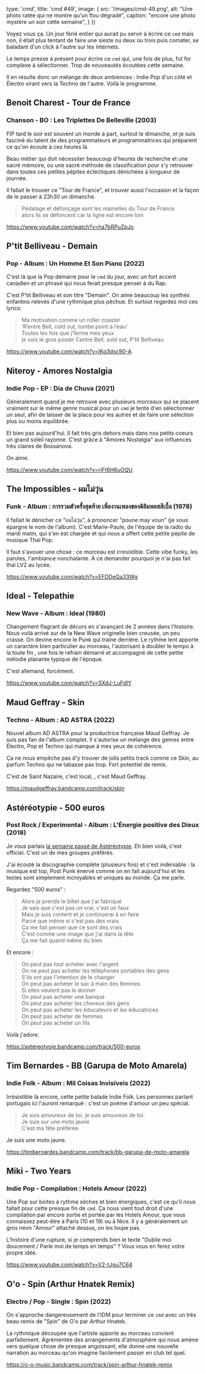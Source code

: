 
  type: 'cmd',
  title: 'cmd #49',
  image: {
    src: '/images/cmd-49.png',
    alt: "Une photo ratée qui ne montre qu'un flou dégradé",
    caption: "encore une photo mystère un soir cette semaine",
  }
})


Voyez vous ça. Un jour férié entier qui aurait pu servir à écrire ce `cmd` mais
non, il était plus tentant de faire une sieste ou deux ou trois puis comater, se
baladant d'un click à l'autre sur les internets.

Le temps presse à présent pour écrire ce `cmd` qui, une fois de plus, fut for
complexe à sélectionner. Trop de nouveautés écoutées cette semaine.

Il en résulte donc un mélange de deux ambiences : Indie Pop d'un côté et Électro
virant vers la Techno de l'autre. Voilà le programme.



## Benoit Charest - Tour de France

### Chanson -  BO : Les Triplettes De Belleville (2003)

FIP tard le soir est souvent un monde à part, surtout le dimanche, et je suis
fasciné du talent de des programmateurs et programmatrices qui préparent ce qu'on
écoute à ces heures là.

Beau métier qui doit nécessiter beaucoup d'heures de recherche et une sacré
mémoire, ou une sacré méthode de classification pour s'y retrouver dans toutes
ces petites pépites éclectiques dénichées à longueur de journée.

Il fallait le trouver ce "Tour de France", et trouver aussi l'occasion et la
façon de le passer à 23h30 un dimanche.

> Pédalage et défonçage sont les mamelles du Tour de France <br/>
> alors ils se défoncent car la ligne est encore loin

https://www.youtube.com/watch?v=ha7bRPuZpJo



## P'tit Belliveau - Demain

### Pop - Album : Un Homme Et Son Piano (2022)

C'est là que la Pop démarre pour le `cmd` du jour, avec un fort accent canadien
et un phrasé qui nous ferait presque penser à du Rap.

C'est P'tit Belliveau et son titre "Demain". On aime beaucoup les synthés
enfantins relevés d'une rythmique plus pêchue. Et surtout regardez moi ces
lyrics:

> Ma motivation comme un roller coaster <br/>
> ‘R’entre Bell, cold out, tombe point à l’eau’ <br/>
> Toutes les fois que j’ferme mes yeux <br/>
> je vois le gros poster Centre Bell, sold out, P’tit Belliveau <br/>

https://www.youtube.com/watch?v=IKg3dsc90-A



## Niteroy - Amores Nostalgia

### Indie Pop - EP : Dia de Chuva (2021)

Généralement quand je me retrouve avec plusieurs morceaux qui se placent
vraiment sur le même genre musical pour un `cmd` je tente d'en sélectionner un
seul, afin de laisser de la place pour les autres et de faire une sélection plus
ou moins équilibrée.

Et bien pas aujourd'hui. Il fait très gris dehors mais dans nos petits coeurs un
grand soleil rayonne. C'est grâce à "Amores Nostalgia" aux influences très
claires de Bossanova.

On aime.

https://www.youtube.com/watch?v=rjFt6H6uOQU



## The Impossibles -  ผมไม่วุ่น

### Funk - Album : การรวมตัวครั้งสุดท้าย เพื่องานเพลงของดิอิมพอสสิเบิ้ล (1978)

Il fallait le dénicher ce "ผมไม่วุ่น", à prononcer "poune may voun" (je vous
épargne le nom de l'album). C'est Marie-Paule, de l'équipe de la radio du mardi
matin, qui s'en est chargée et qui nous a offert cette petite pépite de musique
Thaï Pop.

Il faut s'avouer une chose : ce morceau est irresistible. Cette vibe funky, les
paroles, l'ambiance nonchalante. À ce demander pourquoi je n'ai pas fait thaï
LV2 au lycée.

https://www.youtube.com/watch?v=EFDDeQa33Wg



## Ideal - Telepathie

### New Wave - Album : Ideal (1980)

Changement flagrant de décors en s'avançant de 2 années dans l'histoire.
Nous voilà arrivé sur de la New Wave originelle bien creusée, un peu crasse. On
devine encore le Punk qui traine derrière. Le rythme lent apporte un caractère
bien particulier au morceau, l'autorisant à doubler le tempo à la toute fin ,
une fois le refrain démarré et accompagné de cette petite mélodie planante
typique de l'époque.

C'est allemand, forcément.

https://www.youtube.com/watch?v=SXdJ-LuFdIY



## Maud Geffray - Skin

### Techno - Album : AD ASTRA (2022)

Nouvel album AD ASTRA pour la productrice française Maud Geffray. Je suis pas
fan de l'album complet. Il s'autorise un mélange des genres entre Électro, Pop
et Techno qui manque à mes yeux de cohérence.

Ça ne nous empêche pas d'y trouver de jolis petits track comme ce Skin, au
parfum Techno qui ne tabasse pas trop. Fort potentiel de remix.

C'est de Saint Nazaire, c'est local, , c'est Maud Geffray.

https://maudgeffray.bandcamp.com/track/skin



## Astéréotypie - 500 euros

### Post Rock / Experimental - Album : L'Énergie positive des Dieux (2018)

Je vous parlais [la semaine passé de
Astéréotypie](https://cmd.wuips.com/post/2022-05-20-cmd-48). Eh bien voilà,
c'est officiel. C'est un de mes groupes préférés.

J'ai écouté la discographie complète (plusieurs fois) et c'est indéniable : la
musique est top, Post Punk énervé comme on en fait aujourd'hui et les textes
sont simplement incroyables et uniques au monde. Ça me parle.

Regardez "500 euros" :

> Alors je prends le billet que j'ai fabriqué <br />
> Je sais que c'est pas un vrai, c'est un faux <br />
> Mais je suis content et je continuerai à en faire <br />
> Parce que même si c'est pas des vrais <br />
> Ça me fait penser que ce sont des vrais <br />
> C'est comme une image que j'ai dans la tête <br />
> Ça me fait quand même du bien <br />

Et encore :

> On peut pas tout acheter avec l'argent <br />
> On ne peut pas acheter les téléphones portables des gens <br />
> S'ils ont pas l'intention de le changer <br />
> On peut pas acheter le sac à main des femmes <br />
> Si elles veulent pas le donner <br />
> On peut pas acheter une banque <br />
> On peut pas acheter les cheveux des gens<br />
> On peut pas acheter les éducateurs et les éducatrices<br />
> On peut pas acheter de femmes<br />
> On peut pas acheter un fils<br />

Voilà j'adore.

https://astereotypie.bandcamp.com/track/500-euros



## Tim Bernardes - BB (Garupa de Moto Amarela)

### Indie Folk - Album : Mil Coisas Invisíveis (2022)

Irrésistible là encore, cette petite balade Indie Folk. Les personnes parlant
portugais ici l'auront remarqué : c'est un poème d'amour un peu spécial.

> Je suis amoureux de toi, je suis amoureux de toi.<br />
> Je suis sur une moto jaune <br />
> C'est ma fête préférée. <br />

Je suis une moto jaune.

https://timbernardes.bandcamp.com/track/bb-garupa-de-moto-amarela



## Miki - Two Years

### Indie Pop - Compilation : Hotels Amour (2022)

Une Pop sur boites à rythme sèches et bien énergiques, c'est ce qu'il nous
fallait pour cette presque fin de `cmd`. Ça nous vient tout droit d'une
compilation par encore sortie et portée par les Hotels Amour, que vous
connaissez peut-être à Paris (10 et 19) ou à Nice. Il y a généralement un gros
néon "Amour" attaché dessus, on les loupe pas.

L'histoire d'une rupture, si je comprends bien le texte "Oublie moi doucement /
Parle moi de temps en temps" ? Vous vous en ferez votre propre idée.

https://www.youtube.com/watch?v=V2-tJgu7C64



## O'o - Spin (Arthur Hnatek Remix)

### Electro / Pop - Single : Spin (2022)

On s'approche dangereusement de l'IDM pour terminer ce `cmd` avec un très beau
remix de "Spin" de O'o par Arthur Hnatek.

La rythmique découpée que l'artiste apporte au morceau convient parfaitement.
Agrémentée des arrangements d'atmosphère qui nous amène vers quelque chose de
presque angoissant, elle donne une nouvelle narration au morceau qu'on imagine
facilement passer en club tel quel.

https://o-o-music.bandcamp.com/track/spin-arthur-hnatek-remix



